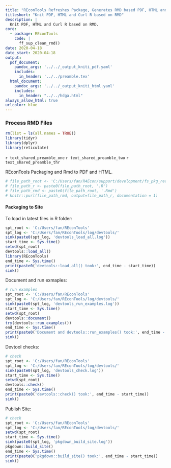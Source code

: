 ```yaml
---
title: "REconTools Refreshes Package, Generates RMD based PDF, HTML and R Files"
titleshort: "Knit PDF, HTML and Curl R based on RMD"
description: |
  Knit PDF, HTML and Curl R based on RMD.
core:
  - package: REconTools
    code: |
      ff_sup_clean_rmd()
date: 2020-04-18
date_start: 2020-04-18
output:
  pdf_document:
    pandoc_args: '../../_output_kniti_pdf.yaml'
    includes:
      in_header: '../../preamble.tex'
  html_document:
    pandoc_args: '../../_output_kniti_html.yaml'
    includes:
      in_header: "../../hdga.html"
always_allow_html: true
urlcolor: blue
---
```


### Process RMD Files

```r
rm(list = ls(all.names = TRUE))
library(tidyr)
library(dplyr)
library(reticulate)
```

`r text_shared_preamble_one`
`r text_shared_preamble_two`
`r text_shared_preamble_thr`

REconTools Packaging and Rmd to PDF and HTML.

```r
# file_path_root <- 'C:/Users/fan/R4Econ/support/development/fs_pkg_recontools'
# file_path_r <- paste0(file_path_root, '.R')
# file_path_rmd <- paste0(file_path_root, '.Rmd')
# knitr::purl(file_path_rmd, output=file_path_r, documentation = 1)
```

#### Packaging to Site

To load in latest files in R folder:

```r
spt_root <- 'C:/Users/fan/REconTools'
spt_log <- 'C:/Users/fan/REconTools/log/devtools/'
sink(paste0(spt_log, 'devtools_load_all.log'))
start_time <- Sys.time()
setwd(spt_root)
devtools::load_all()
library(REconTools)
end_time <- Sys.time()
print(paste0('devtools::load_all() took:', end_time - start_time))
sink()
```

Document and run exmaples:

```r
# run examples
spt_root <- 'C:/Users/fan/REconTools'
spt_log <- 'C:/Users/fan/REconTools/log/devtools/'
sink(paste0(spt_log, 'devtools_run_examples.log'))
start_time <- Sys.time()
setwd(spt_root)
devtools::document()
try(devtools::run_examples())
end_time <- Sys.time()
print(paste0('Document and devtools::run_examples() took:', end_time - start_time))
sink()
```

Devtool checks:

```r
# check
spt_root <- 'C:/Users/fan/REconTools'
spt_log <- 'C:/Users/fan/REconTools/log/devtools/'
sink(paste0(spt_log, 'devtools_check.log'))
start_time <- Sys.time()
setwd(spt_root)
devtools::check()
end_time <- Sys.time()
print(paste0('devtools::check() took:', end_time - start_time))
sink()
```

Publish Site:

```r
# check
spt_root <- 'C:/Users/fan/REconTools'
spt_log <- 'C:/Users/fan/REconTools/log/devtools/'
setwd(spt_root)
start_time <- Sys.time()
sink(paste0(spt_log, 'pkgdown_build_site.log'))
pkgdown::build_site()
end_time <- Sys.time()
print(paste0('pkgdown::build_site() took:', end_time - start_time))
sink()
```
